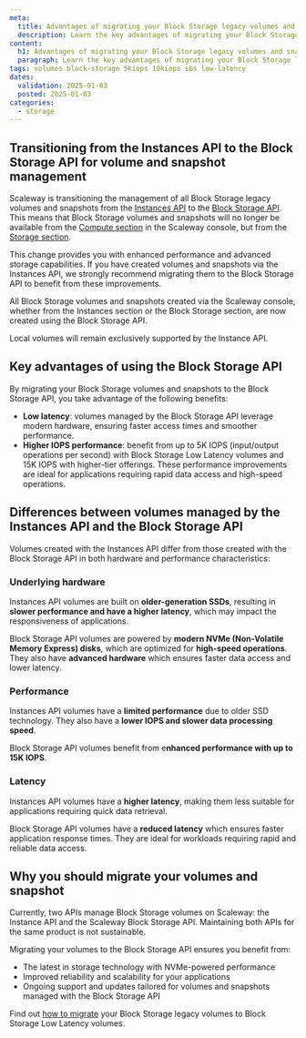```yaml
---
meta:
  title: Advantages of migrating your Block Storage legacy volumes and snapshots to Block Storage low latency
  description: Learn the key advantages of migrating your Block Storage legacy volumes and snapshots to Block Storage low latency.
content:
  h1: Advantages of migrating your Block Storage legacy volumes and snapshots to Block Storage low latency
  paragraph: Learn the key advantages of migrating your Block Storage legacy volumes and snapshots to Block Storage low latency.
tags: volumes block-storage 5kiops 10kiops sbs low-latency
dates:
  validation: 2025-01-03
  posted: 2025-01-03
categories:
  - storage
---
```


## Transitioning from the Instances API to the Block Storage API for volume and snapshot management

Scaleway is transitioning the management of all Block Storage legacy volumes and snapshots from the [Instances API](https://www.scaleway.com/en/developers/api/instance/) to the [Block Storage API](https://www.scaleway.com/en/developers/api/block/). This means that Block Storage volumes and snapshots will no longer be available from the [Compute section](https://console.scaleway.com/instance/) in the Scaleway console, but from the [Storage section](https://console.scaleway.com/block-storage).

This change provides you with enhanced performance and advanced storage capabilities. If you have created volumes and snapshots via the Instances API, we strongly recommend migrating them to the Block Storage API to benefit from these improvements.

All Block Storage volumes and snapshots created via the Scaleway console, whether from the Instances section or the Block Storage section, are now created using the Block Storage API.

Local volumes will remain exclusively supported by the Instance API.

## Key advantages of using the Block Storage API

By migrating your Block Storage volumes and snapshots to the Block Storage API, you take advantage of the following benefits:

- **Low latency**: volumes managed by the Block Storage API leverage modern hardware, ensuring faster access times and smoother performance.
- **Higher IOPS performance**: benefit from up to 5K IOPS (input/output operations per second) with Block Storage Low Latency volumes and 15K IOPS with higher-tier offerings. These performance improvements are ideal for applications requiring rapid data access and high-speed operations.

## Differences between volumes managed by the Instances API and the Block Storage API

Volumes created with the Instances API differ from those created with the Block Storage API in both hardware and performance characteristics:

### Underlying hardware

Instances API volumes are built on **older-generation SSDs**, resulting in **slower performance and have a higher latency**, which may impact the responsiveness of applications.

Block Storage API volumes are powered by **modern NVMe (Non-Volatile Memory Express) disks**, which are optimized for **high-speed operations**. They also have **advanced hardware** which ensures faster data access and lower latency.

### Performance

Instances API volumes have a **limited performance** due to older SSD technology. They also have a **lower IOPS and slower data processing speed**.

Block Storage API volumes benefit from e**nhanced performance with up to 15K IOPS**.

### Latency

Instances API volumes have a **higher latency**, making them less suitable for applications requiring quick data retrieval.

Block Storage API volumes have a **reduced latency** which ensures faster application response times. They are ideal for workloads requiring rapid and reliable data access.

## Why you should migrate your volumes and snapshot

Currently, two APIs manage Block Storage volumes on Scaleway: the Instance API and the Scaleway Block Storage API. Maintaining both APIs for the same product is not sustainable.

Migrating your volumes to the Block Storage API ensures you benefit from:

- The latest in storage technology with NVMe-powered performance
- Improved reliability and scalability for your applications
- Ongoing support and updates tailored for volumes and snapshots managed with the Block Storage API

Find out [how to migrate](/compute/instances/how-to/migrate-volumes-snapshots-to-sbs/) your Block Storage legacy volumes to Block Storage Low Latency volumes.